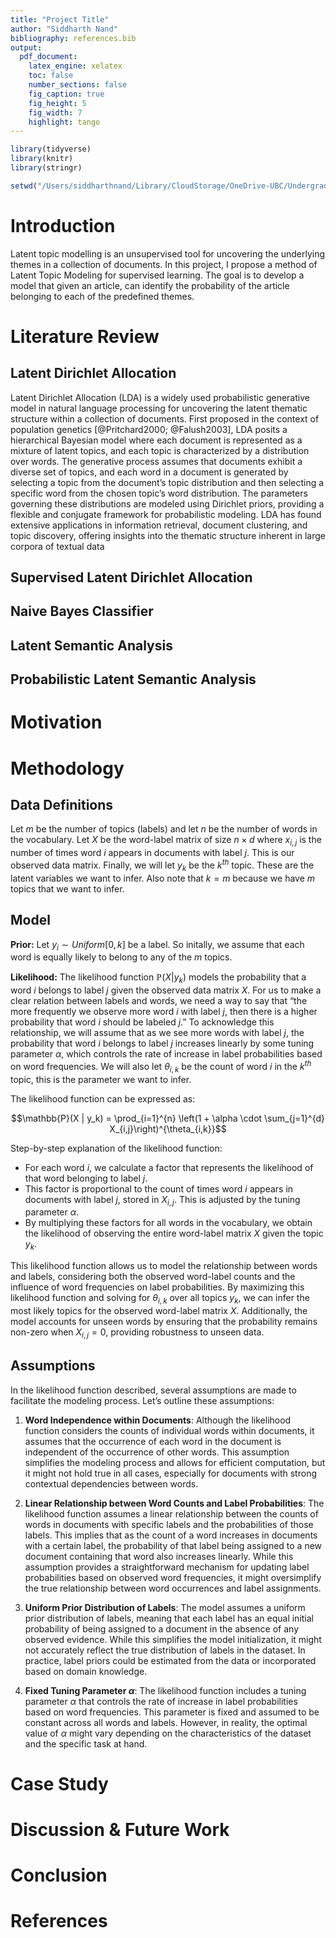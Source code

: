 ```yaml
---
title: "Project Title"
author: "Siddharth Nand"
bibliography: references.bib
output: 
  pdf_document:
    latex_engine: xelatex
    toc: false
    number_sections: false
    fig_caption: true
    fig_height: 5
    fig_width: 7
    highlight: tango
---
```

```r
library(tidyverse)
library(knitr)
library(stringr)

setwd("/Users/siddharthnand/Library/CloudStorage/OneDrive-UBC/Undergrad Courses/W2023/STAT 477C Special Topics in Statistics - BAYESIAN STATS/Project")
```

# Introduction
Latent topic modelling is an unsupervised tool for uncovering the underlying themes in a collection of documents. In this project, I propose a method of Latent Topic Modeling for supervised learning. The goal is to develop a model that given an article, can identify the probability of the article belonging to each of the predefined themes.

# Literature Review

## Latent Dirichlet Allocation
Latent Dirichlet Allocation (LDA) is a widely used probabilistic generative model in natural language processing for uncovering the latent thematic structure within a collection of documents. First proposed in the context of population genetics [@Pritchard2000; @Falush2003], LDA posits a hierarchical Bayesian model where each document is represented as a mixture of latent topics, and each topic is characterized by a distribution over words. The generative process assumes that documents exhibit a diverse set of topics, and each word in a document is generated by selecting a topic from the document's topic distribution and then selecting a specific word from the chosen topic's word distribution. The parameters governing these distributions are modeled using Dirichlet priors, providing a flexible and conjugate framework for probabilistic modeling. LDA has found extensive applications in information retrieval, document clustering, and topic discovery, offering insights into the thematic structure inherent in large corpora of textual data

## Supervised Latent Dirichlet Allocation

## Naive Bayes Classifier

## Latent Semantic Analysis

## Probabilistic Latent Semantic Analysis

# Motivation

# Methodology

## Data Definitions

Let $m$ be the number of topics (labels) and let $n$ be the number of words in the vocabulary. Let $X$ be the word-label matrix of size $n \times d$ where $x_{i, j}$ is the number of times word $i$ appears in documents with label $j$. This is our observed data matrix. Finally, we will let $y_k$ be the $k^{th}$ topic. These are the latent variables we want to infer. Also note that $k = m$ because we have $m$ topics that we want to infer.

## Model

**Prior:** Let $y_i \sim Uniform[0, k]$ be a label. So initally, we assume that each word is equally likely to belong to any of the $m$ topics.

**Likelihood:** The likelihood function $\mathbb{P}(X | y_k)$ models the probability that a word $i$ belongs to label $j$ given the observed data matrix $X$. For us to make a clear relation between labels and words, we need a way to say that "the more frequently we observe more word $i$ with label $j$, then there is a higher probability that word $i$ should be labeled $j$." To acknowledge this relationship, we will assume that as we see more words with label $j$, the probability that word $i$ belongs to label $j$ increases linearly by some tuning parameter $\alpha$, which controls the rate of increase in label probabilities based on word frequencies. We will also let $\theta_{i, k}$ be the count of word $i$ in the $k^{th}$ topic, this is the parameter we want to infer.

The likelihood function can be expressed as:

$$\mathbb{P}(X | y_k) = \prod_{i=1}^{n} \left(1 + \alpha \cdot \sum_{j=1}^{d} X_{i,j}\right)^{\theta_{i,k}}$$

Step-by-step explanation of the likelihood function:

- For each word $i$, we calculate a factor that represents the likelihood of that word belonging to label $j$.
- This factor is proportional to the count of times word $i$ appears in documents with label $j$, stored in $X_{i,j}$. This is adjusted by the tuning parameter $\alpha$.
- By multiplying these factors for all words in the vocabulary, we obtain the likelihood of observing the entire word-label matrix $X$ given the topic $y_k$.

This likelihood function allows us to model the relationship between words and labels, considering both the observed word-label counts and the influence of word frequencies on label probabilities. By maximizing this likelihood function and solving for $\theta_{i,k}$ over all topics $y_k$, we can infer the most likely topics for the observed word-label matrix $X$. Additionally, the model accounts for unseen words by ensuring that the probability remains non-zero when $X_{i, j} = 0$, providing robustness to unseen data.

## Assumptions

In the likelihood function described, several assumptions are made to facilitate the modeling process. Let's outline these assumptions:

1. **Word Independence within Documents**: Although the likelihood function considers the counts of individual words within documents, it assumes that the occurrence of each word in the document is independent of the occurrence of other words. This assumption simplifies the modeling process and allows for efficient computation, but it might not hold true in all cases, especially for documents with strong contextual dependencies between words.

2. **Linear Relationship between Word Counts and Label Probabilities**: The likelihood function assumes a linear relationship between the counts of words in documents with specific labels and the probabilities of those labels. This implies that as the count of a word increases in documents with a certain label, the probability of that label being assigned to a new document containing that word also increases linearly. While this assumption provides a straightforward mechanism for updating label probabilities based on observed word frequencies, it might oversimplify the true relationship between word occurrences and label assignments.

3. **Uniform Prior Distribution of Labels**: The model assumes a uniform prior distribution of labels, meaning that each label has an equal initial probability of being assigned to a document in the absence of any observed evidence. While this simplifies the model initialization, it might not accurately reflect the true distribution of labels in the dataset. In practice, label priors could be estimated from the data or incorporated based on domain knowledge.

4. **Fixed Tuning Parameter $\alpha$**: The likelihood function includes a tuning parameter $\alpha$ that controls the rate of increase in label probabilities based on word frequencies. This parameter is fixed and assumed to be constant across all words and labels. However, in reality, the optimal value of $\alpha$ might vary depending on the characteristics of the dataset and the specific task at hand. 

# Case Study

# Discussion & Future Work

# Conclusion

# References